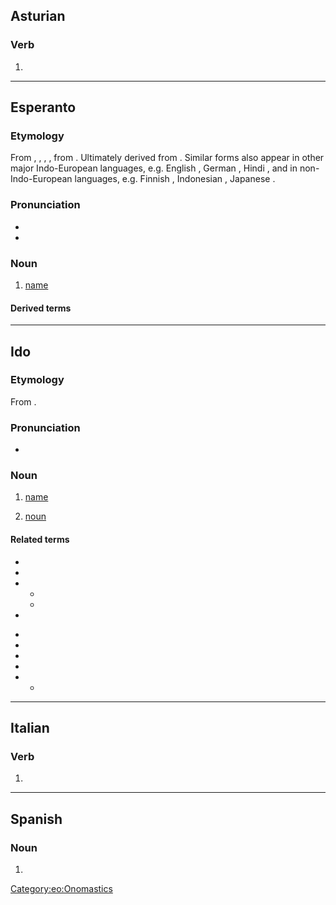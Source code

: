 {{also|nomó|nomò|-nomo}}
==Asturian==

===Verb===
{{ast-verb form}}

# {{inflection of|nomar||1|s|pres|ind|lang=ast}}

----

==Esperanto==

===Etymology===
From {{der|eo|fr|nom}}, {{der|eo|it|nome}}, {{der|eo|pt|nome}}, {{der|eo|es|nombre}}, from {{der|eo|la|nōmen}}. Ultimately derived from {{der|eo|ine-pro|*h₁nómn̥||name}}. Similar forms also appear in other major Indo-European languages, e.g. English {{m|en|name}}, German {{m|de|Name}}, Hindi {{m|hi|नाम}}, and in non-Indo-European languages, e.g. Finnish {{m|fi|nimi}}, Indonesian {{m|id|nama}}, Japanese {{m|ja|なまえ|tr=namae}}.

===Pronunciation===
* {{IPA|/ˈnomo/|lang=eo}}
* {{audio|Eo-nomo.ogg|Audio|lang=eo}}

===Noun===
{{eo-head}}

# [[name]]
#: {{ux|eo|Mia '''nomo''' estas Aleksandro. Kio estas via '''nomo'''?|inline=1|My '''name''' is Alexander. What is your '''name'''?}}

====Derived terms====
{{der3|lang=eo
|{{l|eo|alnomo||nickname; surname; cognomen}}
|{{l|eo|antaŭnomo||first name, forename}}
|{{l|eo|baptonomo||[[Christian name]]}}
|{{l|eo|familinomo||[[family name]]}}
|{{l|eo|kaŝnomo||name used to hide one's identity, [[pseudonym]]}}
|{{l|eo|kromnomo||[[cognomen]]}}
|{{l|eo|moknomo||a derogatory nickname}}
|{{l|eo|[[neformala]] [[nomo]]||informal name, [[nickname]]}}
|{{l|eo|nomi||to name something}}
|{{l|eo|patronomo||[[patronym]]}}
|{{l|eo|samnoma||having the same name, [[homonymous]]}}
|{{l|eo|sennoma||nameless}}
|{{l|eo|ŝercnomo||a joking nickname}}
}}

{{eo BRO|2}}
{{Universala Vortaro}}

[[Category:eo:Onomastics]]

----

==Ido==

===Etymology===
From {{suffix|io|nomar|t1=to name, call|o|t2=noun}}.

===Pronunciation===
* {{IPA|/ˈno.mo/|/ˈnɔ.mɔ/|lang=io}}

===Noun===
{{io-noun|nom}}

# [[name]]
# {{lb|io|grammar}} [[noun]]

====Related terms====
{{top2}}
* {{l|io|nomar||to name, call}}
* {{l|io|nomesar||to be named, to be called}}
* {{l|io|nomizar||to name, give a name to}}
** {{l|io|nomizo||naming, appellation}}
** {{l|io|nomizado||nomenclature}}
* {{l|io|nomuro||naming, appellation}}
{{mid2}}
* {{l|io|nome||namely}}
* {{l|io|baptonomo||Christian name}}
* {{l|io|prenomo||first name}}
* {{l|io|sennoma||nameless}}
* {{l|io|surnomo||surname, family name}}
** {{l|io|surnomacho||nickname, sobriquet}}
{{bottom}}

----

==Italian==

===Verb===
{{head|it|verb form}}

# {{inflection of|nomare||1|s|pres|indc|lang=it}}

----

==Spanish==

===Noun===
{{es-noun|m}}

# {{alternative form of|gnomo|lang=es}}
